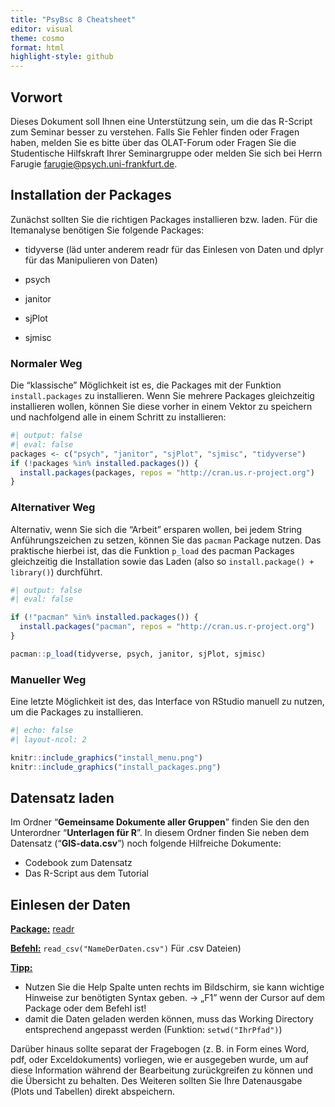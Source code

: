 ```yaml
---
title: "PsyBsc 8 Cheatsheet"
editor: visual
theme: cosmo
format: html
highlight-style: github
---
```


## Vorwort

Dieses Dokument soll Ihnen eine Unterstützung sein, um die das R-Script zum Seminar besser zu verstehen. Falls Sie Fehler finden oder Fragen haben, melden Sie es bitte über das OLAT-Forum oder Fragen Sie die Studentische Hilfskraft Ihrer Seminargruppe oder melden Sie sich bei Herrn Farugie [farugie\@psych.uni-frankfurt.de](mailto:farugie@psych.uni-frankfurt.de){.email}.

## Installation der Packages

Zunächst sollten Sie die richtigen Packages installieren bzw. laden. Für die Itemanalyse benötigen Sie folgende Packages:

-   tidyverse (läd unter anderem readr für das Einlesen von Daten und dplyr für das Manipulieren von Daten)

-   psych

-   janitor

-   sjPlot

-   sjmisc

::: panel-tabset
### Normaler Weg

Die "klassische" Möglichkeit ist es, die Packages mit der Funktion `install.packages` zu installieren. Wenn Sie mehrere Packages gleichzeitig installieren wollen, können Sie diese vorher in einem Vektor zu speichern und nachfolgend alle in einem Schritt zu installieren:

```r
#| output: false
#| eval: false
packages <- c("psych", "janitor", "sjPlot", "sjmisc", "tidyverse")
if (!packages %in% installed.packages()) {
  install.packages(packages, repos = "http://cran.us.r-project.org")
}

```

### Alternativer Weg

Alternativ, wenn Sie sich die "Arbeit" ersparen wollen, bei jedem String Anführungszeichen zu setzen, können Sie das `pacman` Package nutzen. Das praktische hierbei ist, das die Funktion `p_load` des pacman Packages gleichzeitig die Installation sowie das Laden (also so `install.package() + library()`) durchführt.

```r
#| output: false
#| eval: false

if (!"pacman" %in% installed.packages()) {
  install.packages("pacman", repos = "http://cran.us.r-project.org")
}

pacman::p_load(tidyverse, psych, janitor, sjPlot, sjmisc)
```

### Manueller Weg

Eine letzte Möglichkeit ist des, das Interface von RStudio manuell zu nutzen, um die Packages zu installieren.

```r
#| echo: false
#| layout-ncol: 2

knitr::include_graphics("install_menu.png")
knitr::include_graphics("install_packages.png")


```
:::

## Datensatz laden

Im Ordner "**Gemeinsame Dokumente aller Gruppen**" finden Sie den den Unterordner "**Unterlagen für R**". In diesem Ordner finden Sie neben dem Datensatz ("**GIS-data.csv**") noch folgende Hilfreiche Dokumente:

-   Codebook zum Datensatz
-   Das R-Script aus dem Tutorial

## Einlesen der Daten

[**Package:**]{.underline} [readr](https://readr.tidyverse.org/)

[**Befehl:**]{.underline} `read_csv("NameDerDaten.csv")` Für .csv Dateien)

[**Tipp:**]{.underline}

-   Nutzen Sie die Help Spalte unten rechts im Bildschirm, sie kann wichtige Hinweise zur benötigten Syntax geben. → „F1" wenn der Cursor auf dem Package oder dem Befehl ist!
-   damit die Daten geladen werden können, muss das Working Directory entsprechend angepasst werden (Funktion: `setwd("IhrPfad")`)

Darüber hinaus sollte separat der Fragebogen (z. B. in Form eines Word, pdf, oder Exceldokuments) vorliegen, wie er ausgegeben wurde, um auf diese Information während der Bearbeitung zurückgreifen zu können und die Übersicht zu behalten. Des Weiteren sollten Sie Ihre Datenausgabe (Plots und Tabellen) direkt abspeichern.
